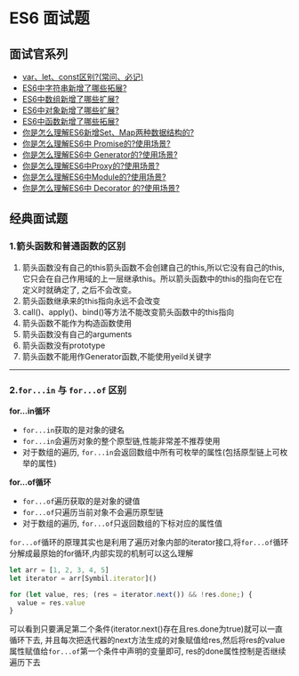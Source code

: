 # ES6 面试题

## 面试官系列

- [var、let、const区别?(常问、必记)](/interview/es6/var_let_const)
- [ES6中字符串新增了哪些拓展?](/interview/es6/string)
- [ES6中数组新增了哪些扩展?](/interview/es6/array)
- [ES6中对象新增了哪些扩展?](/interview/es6/object)
- [ES6中函数新增了哪些拓展?](/interview/es6/function)
- [你是怎么理解ES6新增Set、Map两种数据结构的?](/interview/es6/set_map)
- [你是怎么理解ES6中 Promise的?使用场景?](/interview/es6/promise)
- [你是怎么理解ES6中 Generator的?使用场景?](/interview/es6/generator)
- [你是怎么理解ES6中Proxy的?使用场景?](/interview/es6/proxy)
- [你是怎么理解ES6中Module的?使用场景?](/interview/es6/module)
- [你是怎么理解ES6中 Decorator 的?使用场景?](/interview/es6/decorator)

## 经典面试题

### 1.箭头函数和普通函数的区别

1. 箭头函数没有自己的this箭头函数不会创建自己的this,所以它没有自己的this,它只会在自己作用域的上一层继承this。所以箭头函数中的this的指向在它在定义时就确定了, 之后不会改变。
2. 箭头函数继承来的this指向永远不会改变
3. call()、apply()、bind()等方法不能改变箭头函数中的this指向
4. 箭头函数不能作为构造函数使用
5. 箭头函数没有自己的arguments
6. 箭头函数没有prototype
7. 箭头函数不能用作Generator函数,不能使用yeild关键字

---

### 2.`for...in` 与 `for...of` 区别

**for...in循环**

- `for...in`获取的是对象的键名
- `for...in`会遍历对象的整个原型链,性能非常差不推荐使用
- 对于数组的遍历, `for...in`会返回数组中所有可枚举的属性(包括原型链上可枚举的属性)

**for...of循环**

- `for...of`遍历获取的是对象的键值
- `for...of`只遍历当前对象不会遍历原型链
- 对于数组的遍历, `for...of`只返回数组的下标对应的属性值

`for...of`循环的原理其实也是利用了遍历对象内部的iterator接口,将`for...of`循环分解成最原始的for循环,内部实现的机制可以这么理解

```js showLineNumbers copy
let arr = [1, 2, 3, 4, 5]
let iterator = arr[Symbil.iterator]()

for (let value, res; (res = iterator.next()) && !res.done;) {
  value = res.value
}
```

可以看到只要满足第二个条件(iterator.next()存在且res.done为true)就可以一直循环下去, 并且每次把迭代器的next方法生成的对象赋值给res,然后将res的value属性赋值给`for...of`第一个条件中声明的变量即可, res的done属性控制是否继续遍历下去

